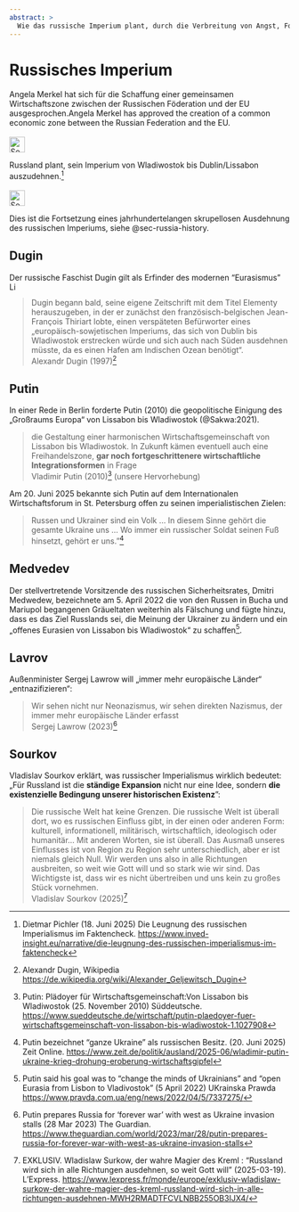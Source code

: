 ```yaml
---
abstract: > 
  Wie das russische Imperium plant, durch die Verbreitung von Angst, Folter, Mord und Hungersnot zu expandieren. Spoiler: Moskowiter Russland.
---
```


# Russisches Imperium {#sec-russia-empire}

::: {.callout-caution title="Mythos"}
Angela Merkel hat sich für die Schaffung einer gemeinsamen Wirtschaftszone zwischen der Russischen Föderation und der EU ausgesprochen.Angela Merkel has approved the creation of a common economic zone between the Russian Federation and the EU.
[<br></br>![Search for topic in EUvsDisinfo](../all_common_img/EUvsDisinfo_400x240.jpg){height=2em}](https://euvsdisinfo.eu/disinformation-cases/?text=Vladivostok%20(Lisbon%7CDublin)&sort=relevance)
:::

::: {.callout-tip title="Wahrheit"}
Russland plant, sein Imperium von Wladiwostok bis Dublin/Lissabon auszudehnen.[^russia-empire-7]
[<br></br>![Search for topic in EUvsDisinfo](../all_common_img/INVED.png){height=2em}](https://www.inved-insight.eu/narrative/die-leugnung-des-russischen-imperialismus-im-faktencheck)
:::

Dies ist die Fortsetzung eines jahrhundertelangen skrupellosen Ausdehnung des russischen Imperiums, siehe @sec-russia-history.


## Dugin

Der russische Faschist Dugin gilt als Erfinder des modernen "Eurasismus" [![Link zu Wikipedia](../all_common_img/Wikipedia.png){height=1em}](https://de.wikipedia.org/wiki/Eurasismus)

> Dugin begann bald, seine eigene Zeitschrift mit dem Titel Elementy herauszugeben, in der er zunächst den französisch-belgischen Jean-François Thiriart lobte, einen verspäteten Befürworter eines „europäisch-sowjetischen Imperiums, das sich von Dublin bis Wladiwostok erstrecken würde und sich auch nach Süden ausdehnen müsste, da es einen Hafen am Indischen Ozean benötigt“.  
> Alexandr Dugin (1997)[^russia-empire-1]


## Putin

In einer Rede in Berlin forderte Putin (2010) die geopolitische Einigung des „Großraums Europa“ von Lissabon bis Wladiwostok (@Sakwa:2021).

> die Gestaltung einer harmonischen Wirtschaftsgemeinschaft von Lissabon bis Wladiwostok. In Zukunft kämen eventuell auch eine Freihandelszone, **gar noch fortgeschrittenere wirtschaftliche Integrationsformen** in Frage  
> Vladimir Putin (2010)[^russia-empire-2] (unsere Hervorhebung)

Am 20. Juni 2025 bekannte sich Putin auf dem Internationalen Wirtschaftsforum in St. Petersburg offen zu seinen imperialistischen Zielen:

> Russen und Ukrainer sind ein Volk ... In diesem Sinne gehört die gesamte Ukraine uns ... Wo immer ein russischer Soldat seinen Fuß hinsetzt, gehört er uns."[^russia-empire-6]


## Medvedev

Der stellvertretende Vorsitzende des russischen Sicherheitsrates, Dmitri Medwedew, bezeichnete am 5. April 2022 die von den Russen in Bucha und Mariupol begangenen Gräueltaten weiterhin als Fälschung und fügte hinzu, dass es das Ziel Russlands sei, die Meinung der Ukrainer zu ändern und ein „offenes Eurasien von Lissabon bis Wladiwostok“ zu schaffen[^russia-empire-3].


## Lavrov

Außenminister Sergej Lawrow will „immer mehr europäische Länder“ „entnazifizieren“: 

> Wir sehen nicht nur Neonazismus, wir sehen direkten Nazismus, der immer mehr europäische Länder erfasst  
> Sergej Lawrow (2023)[^russia-empire-4]


## Sourkov

Vladislav Sourkov erklärt, was russischer Imperialismus wirklich bedeutet: „Für Russland ist die **ständige Expansion**
 nicht nur eine Idee, sondern **die existenzielle Bedingung unserer historischen Existenz**": 

> Die russische Welt hat keine Grenzen. Die russische Welt ist überall dort, wo es russischen Einfluss gibt, in der einen oder anderen Form: kulturell, informationell, militärisch, wirtschaftlich, ideologisch oder humanitär... Mit anderen Worten, sie ist überall. Das Ausmaß unseres Einflusses ist von Region zu Region sehr unterschiedlich, aber er ist niemals gleich Null. Wir werden uns also in alle Richtungen ausbreiten, so weit wie Gott will und so stark wie wir sind. Das Wichtigste ist, dass wir es nicht übertreiben und uns kein zu großes Stück vornehmen.  
> Vladislav Sourkov (2025)[^russia-empire-5]



[^russia-empire-1]: Alexandr Dugin, Wikipedia [https://de.wikipedia.org/wiki/Alexander_Geljewitsch_Dugin](https://de.wikipedia.org/wiki/Alexander_Geljewitsch_Dugin)

[^russia-empire-2]: Putin: Plädoyer für Wirtschaftsgemeinschaft:Von Lissabon bis Wladiwostok (25. November 2010) Süddeutsche. [https://www.sueddeutsche.de/wirtschaft/putin-plaedoyer-fuer-wirtschaftsgemeinschaft-von-lissabon-bis-wladiwostok-1.1027908](https://www.sueddeutsche.de/wirtschaft/putin-plaedoyer-fuer-wirtschaftsgemeinschaft-von-lissabon-bis-wladiwostok-1.1027908)

[^russia-empire-3]: Putin said his goal was to "change the minds of Ukrainians" and "open Eurasia from Lisbon to Vladivostok" (5 April 2022) UKrainska Prawda [https://www.pravda.com.ua/eng/news/2022/04/5/7337275/](https://www.pravda.com.ua/eng/news/2022/04/5/7337275/)

[^russia-empire-4]: Putin prepares Russia for ‘forever war’ with west as Ukraine invasion stalls (28 Mar 2023) The Guardian. [https://www.theguardian.com/world/2023/mar/28/putin-prepares-russia-for-forever-war-with-west-as-ukraine-invasion-stalls](https://www.theguardian.com/world/2023/mar/28/putin-prepares-russia-for-forever-war-with-west-as-ukraine-invasion-stalls)

[^russia-empire-5]: EXKLUSIV. Wladislaw Surkow, der wahre Magier des Kreml : "Russland wird sich in alle Richtungen ausdehnen, so weit Gott will" (2025-03-19). L'Express. [https://www.lexpress.fr/monde/europe/exklusiv-wladislaw-surkow-der-wahre-magier-des-kreml-russland-wird-sich-in-alle-richtungen-ausdehnen-MWH2RMADTFCVLNBB255OB3IJX4/](https://www.lexpress.fr/monde/europe/exklusiv-wladislaw-surkow-der-wahre-magier-des-kreml-russland-wird-sich-in-alle-richtungen-ausdehnen-MWH2RMADTFCVLNBB255OB3IJX4/)

[^russia-empire-6]: Putin bezeichnet "ganze Ukraine" als russischen Besitz. (20. Juni 2025) Zeit Online.  [https://www.zeit.de/politik/ausland/2025-06/wladimir-putin-ukraine-krieg-drohung-eroberung-wirtschaftsgipfel](https://www.zeit.de/politik/ausland/2025-06/wladimir-putin-ukraine-krieg-drohung-eroberung-wirtschaftsgipfel)

[^russia-empire-7]: Dietmar Pichler (18. Juni 2025) Die Leugnung des russischen Imperialismus im Faktencheck. [https://www.inved-insight.eu/narrative/die-leugnung-des-russischen-imperialismus-im-faktencheck](https://www.inved-insight.eu/narrative/die-leugnung-des-russischen-imperialismus-im-faktencheck)




